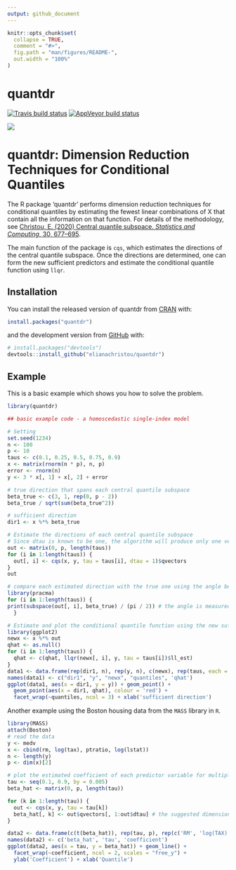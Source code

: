 ```yaml
---
output: github_document
---
```


<!-- README.md is generated from README.Rmd. Please edit that file -->

```r
knitr::opts_chunk$set(
  collapse = TRUE,
  comment = "#>",
  fig.path = "man/figures/README-",
  out.width = "100%"
)
```

# quantdr

<!-- badges: start -->
  [![Travis build status](https://travis-ci.com/elianachristou/quantdr.svg?branch=master)](https://travis-ci.com/elianachristou/quantdr)
[![AppVeyor build status](https://ci.appveyor.com/api/projects/status/github/elianachristou/quantdr?branch=master&svg=true)](https://ci.appveyor.com/project/elianachristou/quantdr)

 [![](https://cranlogs.r-pkg.org/badges/quantdr)](https://cran.rstudio.com/web/packages/quantdr/index.html) 
<!-- badges: end -->

quantdr: Dimension Reduction Techniques for Conditional Quantiles
====================================================================

The R package 'quantdr' performs dimension reduction techniques for conditional quantiles by estimating the fewest linear combinations of X that contain all the information on that function.  For details of the methodology, see [Christou, E. (2020) Central quantile subspace. *Statistics and Computing*, 30, 677–695](https://link.springer.com/article/10.1007/s11222-019-09915-8).

The main function of the package is `cqs`, which estimates the directions of the central quantile subspace.  Once the directions are determined, one can form the new sufficient predictors and estimate the conditional quantile function using `llqr`.  

## Installation

You can install the released version of quantdr from [CRAN](https://CRAN.R-project.org) with: 

``` r 
install.packages("quantdr") 
```

and the development version from [GitHub](https://github.com/) with: 

<!-- You can install the development version of quantdr from [GitHub](https://github.com/) with:  -->

``` r
# install.packages("devtools")
devtools::install_github("elianachristou/quantdr")
```
## Example

This is a basic example which shows you how to solve the problem. 

```r
library(quantdr)

## basic example code - a homoscedastic single-index model

# Setting
set.seed(1234)
n <- 100
p <- 10
taus <- c(0.1, 0.25, 0.5, 0.75, 0.9)
x <- matrix(rnorm(n * p), n, p)
error <- rnorm(n)
y <- 3 * x[, 1] + x[, 2] + error

# true direction that spans each central quantile subspace
beta_true <- c(3, 1, rep(0, p - 2))
beta_true / sqrt(sum(beta_true^2))

# sufficient direction
dir1 <- x %*% beta_true

# Estimate the directions of each central quantile subspace
# Since dtau is known to be one, the algorithm will produce only one vector
out <- matrix(0, p, length(taus))
for (i in 1:length(taus)) {
  out[, i] <- cqs(x, y, tau = taus[i], dtau = 1)$qvectors
}
out

# compare each estimated direction with the true one using the angle between the two subspaces
library(pracma)
for (i in 1:length(taus)) {
print(subspace(out[, i], beta_true) / (pi / 2)) # the angle is measured in radians, so divide by pi/2
  }

# Estimate and plot the conditional quantile function using the new sufficient predictors
library(ggplot2)
newx <- x %*% out
qhat <- as.null()
for (i in 1:length(taus)) {
  qhat <- c(qhat, llqr(newx[, i], y, tau = taus[i])$ll_est)
}  
data1 <- data.frame(rep(dir1, n), rep(y, n), c(newx), rep(taus, each = n), qhat)
names(data1) <- c("dir1", "y", "newx", "quantiles", 'qhat')
ggplot(data1, aes(x = dir1, y = y)) + geom_point() + 
  geom_point(aes(x = dir1, qhat), colour = 'red') +
  facet_wrap(~quantiles, ncol = 3) + xlab('sufficient direction')
```

Another example using the Boston housing data from the `MASS` library in `R`. 

```r
library(MASS)
attach(Boston)
# read the data 
y <- medv
x <- cbind(rm, log(tax), ptratio, log(lstat))
n <- length(y)
p <- dim(x)[2]

# plot the estimated coefficient of each predictor variable for multiple quantiles
tau <- seq(0.1, 0.9, by = 0.005)
beta_hat <- matrix(0, p, length(tau))

for (k in 1:length(tau)) {
  out <- cqs(x, y, tau = tau[k])
  beta_hat[, k] <- out$qvectors[, 1:out$dtau] # the suggested dimension of the central quantile subspace is 1
}

data2 <- data.frame(c(t(beta_hat)), rep(tau, p), rep(c('RM', 'log(TAX)', 'PTRATIO', 'log(LSTAT)'), each = length(tau)))
names(data2) <- c('beta_hat', 'tau', 'coefficient')
ggplot(data2, aes(x = tau, y = beta_hat)) + geom_line() + 
  facet_wrap(~coefficient, ncol = 2, scales = "free_y") + 
  ylab('Coefficient') + xlab('Quantile')

```
